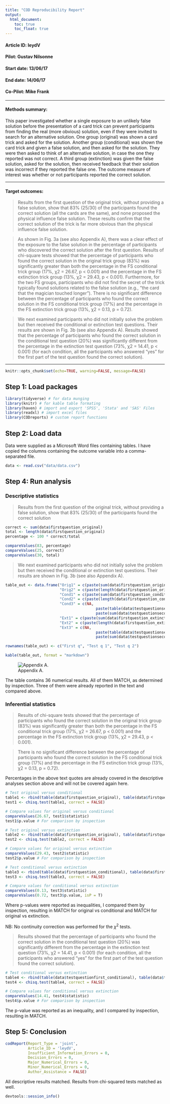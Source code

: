 ```yaml
---
title: "COD Reproducibility Report"
output:
  html_document:
    toc: true
    toc_float: true
---
```


#### Article ID: leydV
#### Pilot: Gustav Nilsonne
#### Start date: 13/06/17
#### End date: 14/06/17
#### Co-Pilot: Mike Frank

-------

#### Methods summary: 
This paper investigated whether a single exposure to an unlikely false solution before the presentation of a card trick can prevent participants from finding the real (more obvious) solution, even if they were invited to search for an alternative solution. One group (original) was shown a card trick and asked for the solution. Another group (conditional) was shown the card trick and given a false solution, and then asked for the solution. They were then asked to think of an alternative solution, in case the one they reported was not correct. A third group (extinction) was given the false solution, asked for the solution, then received feedback that their solution was incorrect if they reported the false one. The outcome measure of interest was whether or not participants reported the correct solution.

------

#### Target outcomes: 
> Results from the first question of the original trick, without providing a false solution, show that 83% (25/30) of the participants found the correct solution (all the cards are the same), and none proposed the physical influence false solution. These results confirm that the correct solution of the trick is far more obvious than the physical influence false solution.

> As shown in Fig. 3a (see also Appendix A), there was a clear effect of the exposure to the false solution in the percentage of participants who discovered the correct solution after the first question. Results of chi-square tests showed that the percentage of participants who found the correct solution in the original trick group (83%) was significantly greater than both the percentage in the FS conditional trick group (17%, χ2 = 26.67, p < 0.001) and the percentage in the FS extinction trick group (13%, χ2 = 29.43, p < 0.001). Furthermore, for the two FS groups, participants who did not find the secret of the trick typically found solutions related to the false solution (e.g., “the card that the magician touched longer”). There is no significant difference between the percentage of participants who found the correct solution in the FS conditional trick group (17%) and the percentage in the FS extinction trick group (13%, χ2 = 0.13, p = 0.72).

> We next examined participants who did not initially solve the problem but then received the conditional or extinction test questions. Their results are shown in Fig. 3b (see also Appendix A). Results showed that the percentage of participants who found the correct solution in the conditional test question (20%) was significantly different from the percentage in the extinction test question (73%, χ2 = 14.41, p < 0.001) (for each condition, all the participants who answered “yes” for the first part of the test question found the correct solution).

------

```r
knitr::opts_chunk$set(echo=TRUE, warning=FALSE, message=FALSE)
```

## Step 1: Load packages


```r
library(tidyverse) # for data munging
library(knitr) # for kable table formating
library(haven) # import and export 'SPSS', 'Stata' and 'SAS' Files
library(readxl) # import excel files
library(CODreports) # custom report functions
```

## Step 2: Load data

Data were supplied as a Microsoft Word files containing tables. I have copied the columns containing the outcome variable into a comma-separated file.

```r
data <- read.csv("data/data.csv")
```

## Step 4: Run analysis

### Descriptive statistics
> Results from the first question of the original trick, without providing a false solution, show that 83% (25/30) of the participants found the correct solution

```r
correct <- sum(data$firstquestion_original)
total <- length(data$firstquestion_original)
percentage <- 100 * correct/total

compareValues(83, percentage)
compareValues(25, correct)
compareValues(30, total)
```

> We next examined participants who did not initially solve the problem but then received the conditional or extinction test questions. Their results are shown in Fig. 3b (see also Appendix A).

```r
table_out <- data.frame("Orig1" = c(paste(sum(data$firstquestion_original), "/", length(data$firstquestion_original), " ", round(100*sum(data$firstquestion_original)/length(data$firstquestion_original), 0), "%", sep = ""), NA, NA),
                        "Orig2" = c(paste(length(data$firstquestion_original) - sum(data$firstquestion_original), "/", length(data$firstquestion_original), " ", round(100*(length(data$firstquestion_original) - sum(data$firstquestion_original))/length(data$firstquestion_original), 0), "%", sep = ""), NA, NA),
                        "Cond1" = c(paste(sum(data$firstquestion_conditional), "/", length(data$firstquestion_conditional), " ", round(100*sum(data$firstquestion_conditional)/length(data$firstquestion_conditional), 0), "%", sep = ""), NA, NA),
                        "Cond2" = c(paste(length(data$firstquestion_conditional) - sum(data$firstquestion_conditional), "/", length(data$firstquestion_conditional), " ", round(100*(length(data$firstquestion_conditional) - sum(data$firstquestion_conditional))/length(data$firstquestion_conditional), 0), "%", sep = ""),                                         paste(table(data$testquestionfirst_conditional)[1], "/", sum(!is.na(data$testquestionfirst_conditional)), " ", round(100*table(data$testquestionfirst_conditional)[ 2]/sum(!is.na(data$testquestionfirst_conditional)), 0), "%", sep = ""), NA),
                        "Cond3" = c(NA, 
                                        paste(table(data$testquestionsecond_conditional)[2] , "/", sum(!is.na(data$testquestionsecond_conditional)) , " ", round(100*table(data$testquestionsecond_conditional)[2]/sum(!is.na(data$testquestionsecond_conditional)), 0), "%", sep = ""),
                                        paste(sum(data$testquestionsecond_conditional[data$testquestionfirst_conditional == 1], na.rm = T), "/", sum(!is.na(data$testquestionsecond_conditional[data$testquestionfirst_conditional == 1])), " ", round(100*sum(data$testquestionsecond_conditional[data$testquestionfirst_conditional == 1], na.rm = T)/sum(!is.na(data$testquestionsecond_conditional[data$testquestionfirst_conditional == 1])), 0), "%", sep = "")),
                        "Ext1" = c(paste(sum(data$firstquestion_extinction), "/", length(data$firstquestion_extinction), " ", round(100*sum(data$firstquestion_extinction)/length(data$firstquestion_extinction), 0), "%", sep = ""), NA, NA),
                        "Ext2" = c(paste(length(data$firstquestion_extinction) - sum(data$firstquestion_extinction), "/", length(data$firstquestion_extinction), " ", round(100*(length(data$firstquestion_extinction) - sum(data$firstquestion_extinction))/length(data$firstquestion_extinction), 0), "%", sep = ""),                                         paste(table(data$testquestionfirst_extinction)[1], "/", sum(!is.na(data$testquestionfirst_extinction)), " ", round(100*table(data$testquestionfirst_extinction)[ 2]/sum(!is.na(data$testquestionfirst_extinction)), 0), "%", sep = ""), NA),
                        "Ext3" = c(NA, 
                                        paste(table(data$testquestionsecond_extinction)[2] , "/", sum(!is.na(data$testquestionsecond_extinction)) , " ", round(100*table(data$testquestionsecond_extinction)[2]/sum(!is.na(data$testquestionsecond_extinction)), 0), "%", sep = ""),
                                        paste(sum(data$testquestionsecond_extinction[data$testquestionfirst_extinction == 1], na.rm = T), "/", sum(!is.na(data$testquestionsecond_extinction[data$testquestionfirst_extinction == 1])), " ", round(100*sum(data$testquestionsecond_extinction[data$testquestionfirst_extinction == 1], na.rm = T)/sum(!is.na(data$testquestionsecond_extinction[data$testquestionfirst_extinction == 1])), 0), "%", sep = "")))

rownames(table_out) <- c("First q", "Test q 1", "Test q 2")

kable(table_out, format = "markdown")

```

![Appendix A.](AppendixA.png)

The table contains 36 numerical results. All of them MATCH, as determined by inspection. Three of them were already reported in the text and compared above. 

### Inferential statistics
> Results of chi-square tests showed that the percentage of participants who found the correct solution in the original trick group (83%) was significantly greater than both the percentage in the FS conditional trick group (17%, χ2 = 26.67, p < 0.001) and the percentage in the FS extinction trick group (13%, χ2 = 29.43, p < 0.001).

> There is no significant difference between the percentage of participants who found the correct solution in the FS conditional trick group (17%) and the percentage in the FS extinction trick group (13%, χ2 = 0.13, p = 0.72).

Percentages in the above text quotes are already covered in the descriptive analyses section above and will not be covered again here.

```r
# Test original versus conditional
table1 <- rbind(table(data$firstquestion_original), table(data$firstquestion_conditional))
test1 <- chisq.test(table1, correct = FALSE)

# Compare values for original versus conditional
compareValues(26.67, test1$statistic)
test1$p.value # For comparison by inspection

# Test original versus extinction
table2 <- rbind(table(data$firstquestion_original), table(data$firstquestion_extinction))
test2 <- chisq.test(table2, correct = FALSE)

# Compare values for original versus extinction
compareValues(29.43, test2$statistic)
test2$p.value # For comparison by inspection

# Test conditional versus extinction
table3 <- rbind(table(data$firstquestion_conditional), table(data$firstquestion_extinction))
test3 <- chisq.test(table3, correct = FALSE)

# Compare values for conditional versus extinction
compareValues(0.13, test3$statistic)
compareValues(0.72, test3$p.value, isP = T)
```
Where p-values were reported as inequalities, I compared them by inspection, resulting in MATCH for original vs conditional and MATCH for original vs extinction.

NB: No continuity correction was performed for the $\chi^2$ tests. 

> Results showed that the percentage of participants who found the correct solution in the conditional test question (20%) was significantly different from the percentage in the extinction test question (73%, χ2 = 14.41, p < 0.001) (for each condition, all the participants who answered “yes” for the first part of the test question found the correct solution).

```r
# Test conditional versus extinction
table4 <- rbind(table(data$testquestionfirst_conditional), table(data$testquestionfirst_extinction))
test4 <- chisq.test(table4, correct = FALSE)

# Compare values for conditional versus extinction
compareValues(14.41, test4$statistic)
test4$p.value # For comparison by inspection
```

The p-value was reported as an inequality, and I compared by inspection, resulting in MATCH.

## Step 5: Conclusion

```r
codReport(Report_Type = 'joint',
          Article_ID = 'leydV', 
          Insufficient_Information_Errors = 0,
          Decision_Errors = 0, 
          Major_Numerical_Errors = 0, 
          Minor_Numerical_Errors = 0, 
          Author_Assistance = FALSE)
```

All descriptive results matched. Results from chi-squared tests matched as well. 

```r
devtools::session_info()
```
